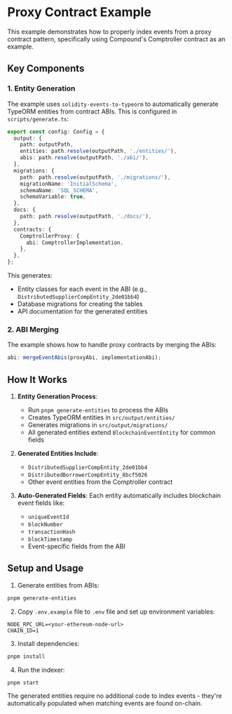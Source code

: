 # Proxy Contract Example

This example demonstrates how to properly index events from a proxy contract pattern, specifically using Compound's Comptroller contract as an example.

## Key Components

### 1. Entity Generation

The example uses `solidity-events-to-typeorm` to automatically generate TypeORM entities from contract ABIs. This is configured in `scripts/generate.ts`:

```typescript
export const config: Config = {
  output: {
    path: outputPath,
    entities: path.resolve(outputPath, './entities/'),
    abis: path.resolve(outputPath, './abi/'),
  },
  migrations: {
    path: path.resolve(outputPath, './migrations/'),
    migrationName: 'InitialSchema',
    schemaName: 'SQL_SCHEMA',
    schemaVariable: true,
  },
  docs: {
    path: path.resolve(outputPath, './docs/'),
  },
  contracts: {
    ComptrollerProxy: {
      abi: ComptrollerImplementation,
    },
  },
};
```

This generates:

- Entity classes for each event in the ABI (e.g., `DistributedSupplierCompEntity_2de01bb4`)
- Database migrations for creating the tables
- API documentation for the generated entities

### 2. ABI Merging

The example shows how to handle proxy contracts by merging the ABIs:

```typescript
abi: mergeEventAbis(proxyAbi, implementationAbi);
```

## How It Works

1. **Entity Generation Process**:

   - Run `pnpm generate-entities` to process the ABIs
   - Creates TypeORM entities in `src/output/entities/`
   - Generates migrations in `src/output/migrations/`
   - All generated entities extend `BlockchainEventEntity` for common fields

2. **Generated Entities Include**:

   - `DistributedSupplierCompEntity_2de01bb4`
   - `DistributedBorrowerCompEntity_8bcf5026`
   - Other event entities from the Comptroller contract

3. **Auto-Generated Fields**:
   Each entity automatically includes blockchain event fields like:
   - `uniqueEventId`
   - `blockNumber`
   - `transactionHash`
   - `blockTimestamp`
   - Event-specific fields from the ABI

## Setup and Usage

1. Generate entities from ABIs:

```bash
pnpm generate-entities
```

2. Copy `.env.example` file to `.env` file and set up environment variables:

```env
NODE_RPC_URL=<your-ethereum-node-url>
CHAIN_ID=1
```

3. Install dependencies:

```bash
pnpm install
```

4. Run the indexer:

```bash
pnpm start
```

The generated entities require no additional code to index events - they're automatically populated when matching events are found on-chain.

